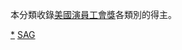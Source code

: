 本分類收錄[[美國演員工會獎|美國演員工會獎]]各類別的得主。
{{Commonscat|Academy Award winners}}

[[Category:美國演員工會獎|*]]
[[Category:電影獎項獲得者|SAG]]